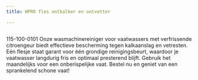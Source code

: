 ```yaml
---
title: WPRO fles ontkalker en ontvetter

---
```



<Image src={imageProduct} width={imageProduct.width} alt="" />


115-100-0101
Onze wasmachinereiniger voor vaatwassers met verfrissende citroengeur biedt effectieve bescherming tegen kalkaanslag en vetresten. Eén flesje staat garant voor één grondige reinigingsbeurt, waardoor je vaatwasser langdurig fris en optimaal presterend blijft. Gebruik het maandelijks voor een onberispelijke vaat. Bestel nu en geniet van een sprankelend schone vaat!
